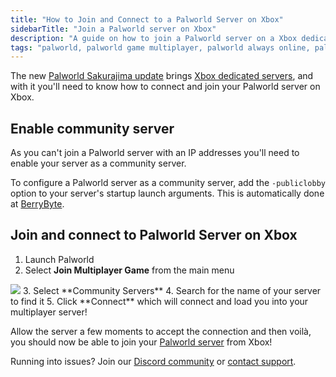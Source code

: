 ```yaml
---
title: "How to Join and Connect to a Palworld Server on Xbox"
sidebarTitle: "Join a Palworld server on Xbox"
description: "A guide on how to join a Palworld server on a Xbox dedicated server."
tags: "palworld, palworld game multiplayer, palworld always online, palworld community server, xbox dedicated servers, sakurajima"
---
```


The new [Palworld Sakurajima update](https://blog.berrybyte.net/palworld-sakurajima-update-released/) brings [Xbox dedicated servers](https://berrybyte.net/palworld-server-hosting), and with it you'll need to know how to connect and join your Palworld server on Xbox.

## Enable community server

As you can't join a Palworld server with an IP addresses you'll need to enable your server as a community server.

To configure a Palworld server as a community server, add the `-publiclobby` option to your server's startup launch arguments. This is automatically done at [BerryByte](https://berrybyte.net/).

## Join and connect to Palworld Server on Xbox
1. Launch Palworld
2. Select **Join Multiplayer Game** from the main menu
<Frame>
  <img src="/images/games/palworld/join-palworld-server.png" />
</Frame>
3. Select **Community Servers**
4. Search for the name of your server to find it
5. Click **Connect** which will connect and load you into your multiplayer server!

Allow the server a few moments to accept the connection and then voilà, you should now be able to join your [Palworld server](https://berrybyte.net/palworld-server-hosting) from Xbox!

Running into issues? Join our [Discord community](https://berrybyte.net/discord) or [contact support](https://berrybyte.net/spport).